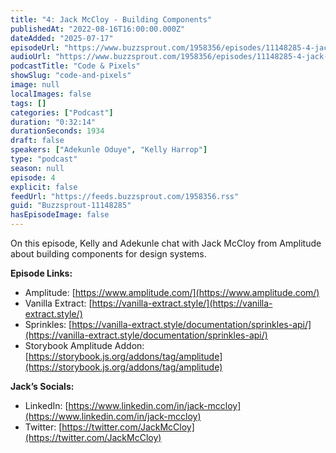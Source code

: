 ```yaml
---
title: "4: Jack McCloy - Building Components"
publishedAt: "2022-08-16T16:00:00.000Z"
dateAdded: "2025-07-17"
episodeUrl: "https://www.buzzsprout.com/1958356/episodes/11148285-4-jack-mccloy-building-components.mp3"
audioUrl: "https://www.buzzsprout.com/1958356/episodes/11148285-4-jack-mccloy-building-components.mp3"
podcastTitle: "Code & Pixels"
showSlug: "code-and-pixels"
image: null
localImages: false
tags: []
categories: ["Podcast"]
duration: "0:32:14"
durationSeconds: 1934
draft: false
speakers: ["Adekunle Oduye", "Kelly Harrop"]
type: "podcast"
season: null
episode: 4
explicit: false
feedUrl: "https://feeds.buzzsprout.com/1958356.rss"
guid: "Buzzsprout-11148285"
hasEpisodeImage: false
---
```

On this episode, Kelly and Adekunle chat with Jack McCloy from Amplitude about building components for design systems.  
  
**Episode Links:**

-   Amplitude: [https://www.amplitude.com/](https://www.amplitude.com/)
-   Vanilla Extract: [https://vanilla-extract.style/](https://vanilla-extract.style/)
-   Sprinkles: [https://vanilla-extract.style/documentation/sprinkles-api/](https://vanilla-extract.style/documentation/sprinkles-api/)
-   Storybook Amplitude Addon: [https://storybook.js.org/addons/tag/amplitude](https://storybook.js.org/addons/tag/amplitude)

**Jack’s Socials:**

-   LinkedIn: [https://www.linkedin.com/in/jack-mccloy](https://www.linkedin.com/in/jack-mccloy)
-   Twitter: [https://twitter.com/JackMcCloy](https://twitter.com/JackMcCloy)
